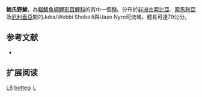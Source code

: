 {{Speciesbox
| name = 鮑氏野鯪
| image = 
| status = DD
| status_system = iucn3.1
| genus = Labeo
| species = bottegi
| authority = [[Vinciguerra|Vinciguerra]], 1897
| synonyms = *''Labeo bottegoi''<br /><small>Vinciguerra, 1897</small>
*''Labeo brunelli''<br /><small>Parenzan, 1939</small>
*''Labeo brunellii''<br /><small>Parenzan, 1939</small>
*''Labeo carnigliae''<br /><small>Zolezzi, 1939</small>
*''Labeo neumanni''<br /><small>Boulenger, 1904</small>
*''Labeo stictolepis''<br /><small>Vinciguerra, 1913</small>
}}
'''鮑氏野鯪'''，為[[輻鰭魚綱|輻鰭魚綱]][[鯉形目|鯉形目]][[鯉科|鯉科]]的其中一個[[種|種]]。分布於[[非洲|非洲]][[衣索比亞|衣索比亞]]、[[索馬利亞|索馬利亞]]及[[厄利垂亞|厄利垂亞]]間的Juba/Webbi Shebeili與Uaso Nyro河流域，體長可達79公分。

== 参考文献 ==
{{refbegin}}
*{{FishBase_species|genus=Labeo|species=bottegi|year=2011|month=12}}
{{refend}}

== 扩展阅读 ==
{{refbegin}}
{{wikispecies-inline|Labeo bottegi|鮑氏野鯪}}
{{refend}}
{{Taxonbar|from=Q2652376}}

[[Category:IUCN红色名录数据缺乏物种|LB]]
[[Category:野鯪屬|bottegi]]
[[Category:1897年描述的鱼类|L]]


{{魚類小作品}}
